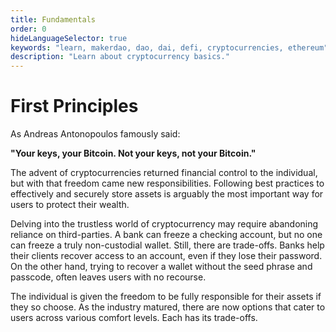 ```yaml
---
title: Fundamentals
order: 0
hideLanguageSelector: true
keywords: "learn, makerdao, dao, dai, defi, cryptocurrencies, ethereum"
description: "Learn about cryptocurrency basics."
---
```


# First Principles

As Andreas Antonopoulos famously said:

**"Your keys, your Bitcoin. Not your keys, not your Bitcoin."**

The advent of cryptocurrencies returned financial control to the individual, but with that freedom came new responsibilities. Following best practices to effectively and securely store assets is arguably the most important way for users to protect their wealth.

Delving into the trustless world of cryptocurrency may require abandoning reliance on third-parties. A bank can freeze a checking account, but no one can freeze a truly non-custodial wallet. Still, there are trade-offs. Banks help their clients recover access to an account, even if they lose their password. On the other hand, trying to recover a wallet without the seed phrase and passcode, often leaves users with no recourse.

The individual is given the freedom to be fully responsible for their assets if they so choose. As the industry matured, there are now options that cater to users across various comfort levels. Each has its trade-offs.
